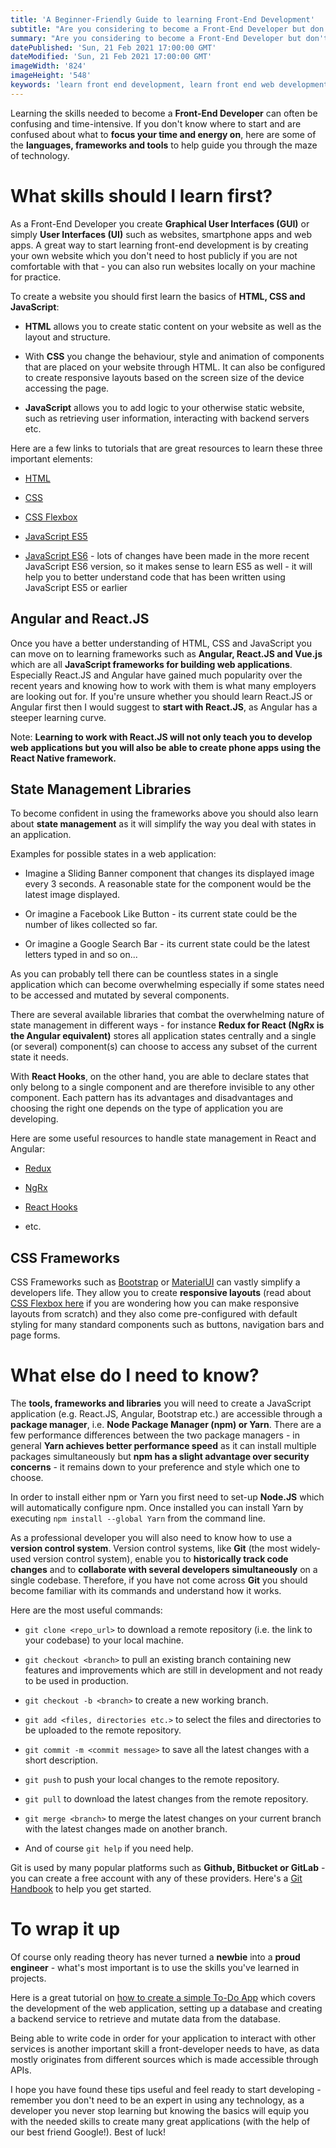 ```yaml
---
title: 'A Beginner-Friendly Guide to learning Front-End Development'
subtitle: "Are you considering to become a Front-End Developer but don't know where to start, or are you simply curious about the technical skills a developer needs, or would you simply like to understand how websites or apps are created? Here is a beginner-friendly guide on how to best approach your learning journey."
summary: "Are you considering to become a Front-End Developer but don't know where to start, or are you simply curious about the technical skills a developer needs, or would you simply like to understand how websites or apps are created? Here is a beginner-friendly guide on how to best approach your learning journey."
datePublished: 'Sun, 21 Feb 2021 17:00:00 GMT'
dateModified: 'Sun, 21 Feb 2021 17:00:00 GMT'
imageWidth: '824'
imageHeight: '548'
keywords: 'learn front end development, learn front end web development, web development, front end development, tech, javascript, react js, angular, state management, git, version control'
---
```


Learning the skills needed to become a **Front-End Developer** can often be confusing and time-intensive.
If you don't know where to start and are confused about what to **focus your time and energy on**, here are some of the **languages, frameworks and tools** to help guide you through the maze of technology.

<h1>What skills should I learn first?</h1>

As a Front-End Developer you create **Graphical User Interfaces (GUI)** or simply **User Interfaces (UI)** such as websites, smartphone apps and web apps.
A great way to start learning front-end development is by creating your own website which you don't need to host publicly if you are not comfortable with that -
you can also run websites locally on your machine for practice.

To create a website you should first learn the basics of **HTML, CSS and JavaScript**:

- **HTML** allows you to create static content on your website as well as the layout and structure.

- With **CSS** you change the behaviour, style and animation of components that are placed on your website through HTML. It can also be configured to create responsive layouts based on the screen size of the device accessing the page.

- **JavaScript** allows you to add logic to your otherwise static website, such as retrieving user information, interacting with backend servers etc.

Here are a few links to tutorials that are great resources to learn these three important elements:

- [HTML](https://www.w3schools.com/html/html_intro.asp)

- [CSS](https://www.w3schools.com/w3css/w3css_intro.asp)

- [CSS Flexbox](https://www.w3schools.com/css/css3_flexbox.asp)

- [JavaScript ES5](https://www.w3schools.com/js/js_es5.asp)

- [JavaScript ES6](https://www.w3schools.com/js/js_es6.asp) - lots of changes have been made in the more recent JavaScript ES6 version, so it makes sense to learn ES5 as well - it will help you to better understand code that has been written using JavaScript ES5 or earlier

<h2>Angular and React.JS</h2>

Once you have a better understanding of HTML, CSS and JavaScript you can move on to learning frameworks such as **Angular, React.JS and Vue.js** which are all **JavaScript frameworks for building web applications**.
Especially React.JS and Angular have gained much popularity over the recent years and knowing how to work with them is what many employers are looking out for.
If you're unsure whether you should learn React.JS or Angular first then I would suggest to **start with React.JS**, as Angular has a steeper learning curve.

Note: **Learning to work with React.JS will not only teach you to develop web applications but you will also be able to create phone apps using the React Native framework.**

<h2>State Management Libraries</h2>

To become confident in using the frameworks above you should also learn about **state management** as it will simplify the way you deal with states in an application.

<ExampleHeading>Examples for possible states in a web application:</ExampleHeading>

- Imagine a Sliding Banner component that changes its displayed image every 3
  seconds. A reasonable state for the component would be the latest image
  displayed.

- Or imagine a Facebook Like Button - its current state could be the number of
  likes collected so far.

- Or imagine a Google Search Bar - its current state could be the latest letters
  typed in and so on...

As you can probably tell there can be countless states in a single application which can become overwhelming especially if some states need to be accessed and mutated
by several components.

There are several available libraries that combat the overwhelming nature of state management in different ways - for instance **Redux for React (NgRx is the Angular equivalent)** stores
all application states centrally and a single (or several) component(s) can choose to access any subset of the current state it needs.

With **React Hooks**, on the other hand, you are able to declare states that only belong to a single component and are therefore invisible to any other component.
Each pattern has its advantages and disadvantages and choosing the right one depends on the type of application you are developing.

Here are some useful resources to handle state management in React and Angular:

- [Redux](https://react-redux.js.org/introduction/basic-tutorial)

- [NgRx](https://stackabuse.com/beginners-guide-to-ngrx-and-angular/)

- [React Hooks](https://reactjs.org/docs/hooks-intro.html)

- etc.

<h2>CSS Frameworks</h2>

CSS Frameworks such as [Bootstrap](https://getbootstrap.com/docs/4.0/getting-started/introduction/) or [MaterialUI](https://material-ui.com/getting-started/installation/) can vastly
simplify a developers life. They allow you to create **responsive layouts** (read about [CSS Flexbox here](https://www.w3schools.com/css/css3_flexbox.asp) if you are wondering how you can make
responsive layouts from scratch) and they also come pre-configured with default styling for many standard components such as buttons, navigation bars and page forms.

<h1>What else do I need to know?</h1>

The **tools, frameworks and libraries** you will need to create a JavaScript application (e.g. React.JS, Angular, Bootstrap etc.) are accessible through a **package manager**, i.e.
**Node Package Manager (npm) or Yarn**. There are a few performance differences between the two package managers - in general **Yarn achieves better performance speed** as it can install multiple
packages simultaneously but **npm has a slight advantage over security concerns** - it remains down to your preference and style which one to choose.

In order to install either npm or Yarn you first need to set-up **Node.JS** which will automatically configure npm. Once installed you can install Yarn by executing `npm install --global Yarn` from the command line.

As a professional developer you will also need to know how to use a **version control system**. Version control systems, like **Git** (the most widely-used version control system), enable you
to **historically track code changes** and to **collaborate with several developers simultaneously** on a single codebase.
Therefore, if you have not come across **Git** you should become familiar with its commands and understand how it works.

Here are the most useful commands:

- `git clone <repo_url>` to download a remote repository (i.e. the link to your codebase) to your local machine.

- `git checkout <branch>` to pull an existing branch containing new features and improvements which are still in development and not ready to be used in production.

- `git checkout -b <branch>` to create a new working branch.

- `git add <files, directories etc.>` to select the files and directories to be uploaded to the remote repository.

- `git commit -m <commit message>` to save all the latest changes with a short description.

- `git push` to push your local changes to the remote repository.

- `git pull` to download the latest changes from the remote repository.

- `git merge <branch>` to merge the latest changes on your current branch with the latest changes made on another branch.

- And of course `git help` if you need help.

Git is used by many popular platforms such as **Github, Bitbucket or GitLab** - you can create a free account with any of these providers.
Here's a [Git Handbook](https://guides.github.com/introduction/git-handbook/) to help you get started.

<h1>To wrap it up</h1>

Of course only reading theory has never turned a **newbie** into a **proud engineer** - what's most important is to use the skills you've learned in projects.

Here is a great tutorial on [how to create a simple To-Do App](https://www.devsurvival.com/todo-app-react-backend/) which covers the development of the web application, setting up a database and creating a backend service to retrieve and mutate data from the database.

Being able to write code in order for your application to interact with other services is another important skill a front-developer needs to have, as data
mostly originates from different sources which is made accessible through APIs.

I hope you have found these tips useful and feel ready to start developing - remember you don't need to be an expert in using any technology, as a developer you
never stop learning but knowing the basics will equip you with the needed skills to create many great applications (with the help of our best friend Google!). Best of luck!

